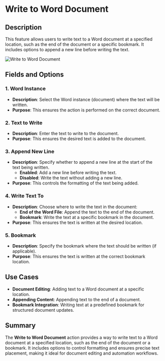 # Write to Word Document  

## Description

This feature allows users to write text to a Word document at a specified location, such as the end of the document or a specific bookmark. It includes options to append a new line before writing the text.  

![Write to Word Document](../../../assets/word/write-to-word-document.png)  

## Fields and Options  

### 1. **Word Instance** 

- **Description**: Select the Word instance (document) where the text will be written.  
- **Purpose**: This ensures the action is performed on the correct document.  

### 2. **Text to Write** 

- **Description**: Enter the text to write to the document.  
- **Purpose**: This ensures the desired text is added to the document.  

### 3. **Append New Line** 

- **Description**: Specify whether to append a new line at the start of the text being written.  
  - **Enabled**: Add a new line before writing the text.  
  - **Disabled**: Write the text without adding a new line.  
- **Purpose**: This controls the formatting of the text being added.  

### 4. **Write Text To** 

- **Description**: Choose where to write the text in the document:  
  - **End of the Word File**: Append the text to the end of the document.  
  - **Bookmark**: Write the text at a specific bookmark in the document.  
- **Purpose**: This ensures the text is written at the desired location.  

### 5. **Bookmark** 

- **Description**: Specify the bookmark where the text should be written (if applicable).  
- **Purpose**: This ensures the text is written at the correct bookmark location.  

## Use Cases

- **Document Editing**: Adding text to a Word document at a specific location.  
- **Appending Content**: Appending text to the end of a document.  
- **Bookmark Integration**: Writing text at a predefined bookmark for structured document updates.  

## Summary

The **Write to Word Document** action provides a way to write text to a Word document at a specified location, such as the end of the document or a bookmark. It includes options to control formatting and ensures precise text placement, making it ideal for document editing and automation workflows.